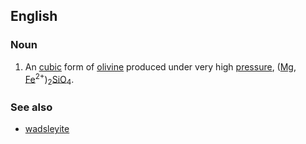 ==English==

===Noun===
{{en-noun}}

# {{context|mineralogy}} An [[cubic]] form of [[olivine]] produced under very high [[pressure]], ([[magnesium|Mg]], [[iron|Fe]]<sup>2+</sup>)<sub>2</sub>[[silicon|Si]][[oxygen|O]]<sub>4</sub>.

===See also===
*[[wadsleyite]]